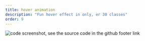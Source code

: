 ```yaml
---
title: hover animation
description: "Fun hover effect in only, er 30 classes"
order: 9
---
```



<VideoPlayer
  classes="w-[320px] right-[340px] top-[120px]"
  name="hover-btn"
/>

<Image
  src={screen}
  alt="code screenshot, see the source code in the github footer link"
  class="rounded-xl absolute z-1 w-[290px] -right-[40px] -top-[55px] hover:z-10"
/>

